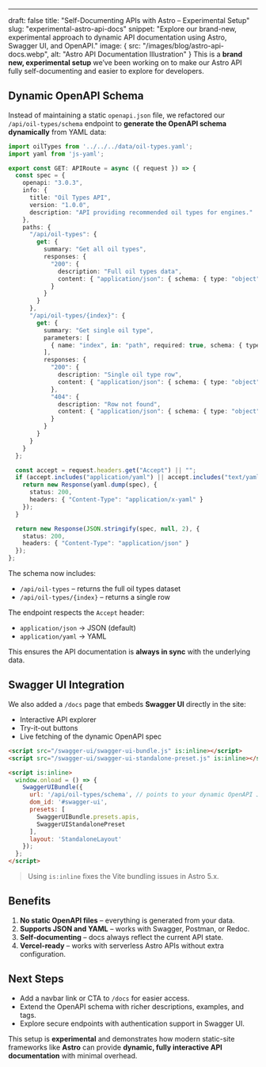 ---
draft: false
title: "Self-Documenting APIs with Astro – Experimental Setup"
slug: "experimental-astro-api-docs"
snippet: "Explore our brand-new, experimental approach to dynamic API documentation using Astro, Swagger UI, and OpenAPI."
image: {
  src: "/images/blog/astro-api-docs.webp",
  alt: "Astro API Documentation Illustration"
}
This is a **brand new, experimental setup** we’ve been working on to make our Astro API fully self-documenting and easier to explore for developers.

## Dynamic OpenAPI Schema

Instead of maintaining a static `openapi.json` file, we refactored our `/api/oil-types/schema` endpoint to **generate the OpenAPI schema dynamically** from YAML data:

```ts
import oilTypes from '../../../data/oil-types.yaml';
import yaml from 'js-yaml';

export const GET: APIRoute = async ({ request }) => {
  const spec = {
    openapi: "3.0.3",
    info: {
      title: "Oil Types API",
      version: "1.0.0",
      description: "API providing recommended oil types for engines."
    },
    paths: {
      "/api/oil-types": {
        get: {
          summary: "Get all oil types",
          responses: {
            "200": {
              description: "Full oil types data",
              content: { "application/json": { schema: { type: "object" }, example: oilTypes } }
            }
          }
        }
      },
      "/api/oil-types/{index}": {
        get: {
          summary: "Get single oil type",
          parameters: [
            { name: "index", in: "path", required: true, schema: { type: "integer", minimum: 0 } }
          ],
          responses: {
            "200": {
              description: "Single oil type row",
              content: { "application/json": { schema: { type: "object" }, example: oilTypes.properties.rows[0] } }
            },
            "404": {
              description: "Row not found",
              content: { "application/json": { schema: { type: "object" }, example: { error: "Not found" } } }
            }
          }
        }
      }
    }
  };

  const accept = request.headers.get("Accept") || "";
  if (accept.includes("application/yaml") || accept.includes("text/yaml")) {
    return new Response(yaml.dump(spec), {
      status: 200,
      headers: { "Content-Type": "application/x-yaml" }
    });
  }

  return new Response(JSON.stringify(spec, null, 2), {
    status: 200,
    headers: { "Content-Type": "application/json" }
  });
};
````

The schema now includes:

* `/api/oil-types` – returns the full oil types dataset
* `/api/oil-types/{index}` – returns a single row

The endpoint respects the `Accept` header:

* `application/json` → JSON (default)
* `application/yaml` → YAML

This ensures the API documentation is **always in sync** with the underlying data.

## Swagger UI Integration

We also added a `/docs` page that embeds **Swagger UI** directly in the site:

* Interactive API explorer
* Try-it-out buttons
* Live fetching of the dynamic OpenAPI spec

```html
<script src="/swagger-ui/swagger-ui-bundle.js" is:inline></script>
<script src="/swagger-ui/swagger-ui-standalone-preset.js" is:inline></script>

<script is:inline>
  window.onload = () => {
    SwaggerUIBundle({
      url: '/api/oil-types/schema', // points to your dynamic OpenAPI JSON
      dom_id: '#swagger-ui',
      presets: [
        SwaggerUIBundle.presets.apis,
        SwaggerUIStandalonePreset
      ],
      layout: 'StandaloneLayout'
    });
  };
</script>
```

> Using `is:inline` fixes the Vite bundling issues in Astro 5.x.

## Benefits

1. **No static OpenAPI files** – everything is generated from your data.
2. **Supports JSON and YAML** – works with Swagger, Postman, or Redoc.
3. **Self-documenting** – docs always reflect the current API state.
4. **Vercel-ready** – works with serverless Astro APIs without extra configuration.

## Next Steps

* Add a navbar link or CTA to `/docs` for easier access.
* Extend the OpenAPI schema with richer descriptions, examples, and tags.
* Explore secure endpoints with authentication support in Swagger UI.

This setup is **experimental** and demonstrates how modern static-site frameworks like **Astro** can provide **dynamic, fully interactive API documentation** with minimal overhead.
